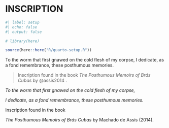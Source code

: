 <!-- %:::% .common h1 begin %:::% -->
# INSCRIPTION {.unnumbered}
<!-- %:::% .common h1 end %:::% -->

```r
#| label: setup
#| echo: false
#| output: false

# library(here)

source(here::here("R/quarto-setup.R"))
```

::: {.content-visible when-format="html"}

To the worm that first gnawed on the cold flesh of my corpse, I dedicate, as a fond remembrance, these posthumous memories.

> Inscription found in the book _The Posthumous Memoirs of Brás Cubas_ by @assis2014 .

:::

<!-- @assis2014 -->

::: {.content-visible when-format="pdf"}
<!-- %:::% inscription body begin %:::% -->
_To the worm that first gnawed on the cold flesh of my corpse,_ 

_I dedicate, as a fond remembrance, these posthumous memories._

\vspace{1cm}

Inscription found in the book 

_The Posthumous Memoirs of Brás Cubas_ by Machado de Assis (2014).
<!-- %:::% inscription body end %:::% -->
:::
